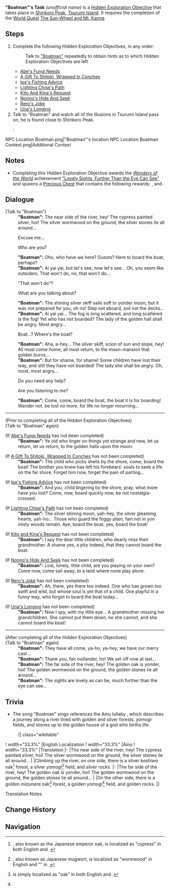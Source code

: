 {{Hidden Exploration Objectives Infobox
|image      = NPC Location Boatman Context.png
|type       = Quest-Like
|region     = Inazuma
|area       = Tsurumi Island
|loc        = [[Shirikoro Peak]], [[Tsurumi Island]]
|req        = [[The Sun-Wheel and Mt. Kanna]]
|characters = "Boatman";Traveler
}}
'''"Boatman"'s Task''' ''(unofficial name)'' is a [[Hidden Exploration Objective]] that takes place in [[Shirikoro Peak]], [[Tsurumi Island]]. It requires the completion of the [[World Quest]] [[The Sun-Wheel and Mt. Kanna]].

==Steps==
# Complete the following Hidden Exploration Objectives, in any order:
#: Talk to [["Boatman"]] repeatedly to obtain hints as to which Hidden Exploration Objectives are left
#* [[Abe's Fungi Needs]]
#* [[A Gift To Shitoki, Wrapped In Conches]]
#* [[Ipe's Fishing Advice]]
#* [[Lighting Chise's Path]]
#* [[Kito And Kina's Request]]
#* [[Nonno's Hide And Seek]]
#* [[Rero's Joke]]
#* [[Una's Longing]]
# Talk to "Boatman" and watch all of the Illusions in Tsurumi Island pass on, he is found close to Shirikoro Peak.
#:<gallery hideaddbutton="true" captionalign="center">
NPC Location Boatman.png|"Boatman"'s location
NPC Location Boatman Context.png|Additional Context
</gallery>

==Notes==
* Completing this Hidden Exploration Objective awards the ''[[Wonders of the World]]'' achievement [["Lovely Sights, Further Than the Eye Can See"]] and spawns a [[Precious Chest]] that contains the following rewards: {{Item|Primogem|x=30|25}}, {{Item|Hero's Wit|x=2|25}} and {{Item|Mora|x=20,000|20}}.

==Dialogue==
{{Dialogue start}}
;(Talk to "Boatman")
:'''"Boatman":''' The near side of the river, hey! The cypress painted silver, hoi! The silver wormwood on the ground, the silver stones lie all around...
:{{DIcon}} Excuse me...
:{{DIcon}} Who are you?
:'''"Boatman":''' Oho, who have we here? Guests? Here to board the boat, perhaps?
:'''"Boatman":''' Ai yai yai, but let's see, now let's see... Oh, you seem like outsiders. That won't do, no, that won't do...
:{{DIcon}} "That won't do"?
:{{DIcon}} What are you talking about?
:'''"Boatman":''' The shining silver skiff sails soft to yonder moon, but it was not prepared for you, oh no! Step not aboard, soil not the decks...
:'''"Boatman":''' Ai yai yai... The fog is long scattered, and long scattered is the fog! Yet who has not boarded? The lady of the golden hall shall be angry. Most angry...
:{{DIcon}} Boat...? Where's the boat?
:'''"Boatman":''' Aha, a-hey... The silver skiff, scion of sun and slope, hey! All must come home, all must return, to the moon-mansion that golden burns...
:'''"Boatman":''' But for shame, for shame! Some children have lost their way, and still they have not boarded! The lady she shall be angry. Oh, most, most angry...
:{{DIcon}} Do you need any help?
:{{DIcon}} Are you listening to me?
:'''"Boatman":''' Come, come, board the boat, the boat it is for boarding! Wander not, be lost no more, for life no longer mourning...
----
;(Prior to completing all of the Hidden Exploration Objectives)
;(Talk to "Boatman" again)

;(If [[Abe's Fungi Needs]] has not been completed) <!-- I think this is correct -->
:'''"Boatman":''' Ye old who linger on things yet strange and new, let us return, let us return, to the golden halls upon the moon.

;(If [[A Gift To Shitoki, Wrapped In Conches]] has not been completed)
:'''"Boatman":''' The child who picks shells by the shore, come, board the boat! The brother you knew has left his forebears' souls to seek a life on the far shore. Forget him now, forget the pain of parting...

;(If [[Ipe's Fishing Advice]] has not been completed)
:'''"Boatman":''' And you, child lingering by the shore, pray, what more have you lost? Come, now, board quickly now, be not nostalgia-crossed.

;(If [[Lighting Chise's Path]] has not been completed)
:'''"Boatman":''' The silver shining moon, yah-hey, the silver gleaming hearts, yah-ho... Those who guard the foggy plain, fain not in yon misty woods remain. Aye, board the boat, yes, board the boat!

;(If [[Kito and Kina's Request]] has not been completed)
:'''"Boatman":''' I spy the dear little children, who dearly miss their grandmother. A shame yes, a pity indeed, that they cannot board the boat.

;(If [[Nonno's Hide And Seek]] has not been completed)
:'''"Boatman":''' Lost, lonely, little child, are you playing on your own? Come now, come sail away, to a land where none play alone.

;(If [[Rero's Joke]] has not been completed) <!-- I think this is correct -->
:'''"Boatman":''' Ah, there, yes there too indeed. One who has grown too swift and wild, but whose soul is yet that of a child. One playful in a funny way, who forgot to board the boat today...

;(If [[Una's Longing]] has not been completed)
:'''"Boatman":''' Now I spy, with my little eye... A grandmother missing her grandchildren. She cannot put them down, no she cannot, and she cannot board the boat!
----
;(After completing all of the Hidden Exploration Objectives)
;(Talk to "Boatman" again)
:'''"Boatman":''' They have all come, ya-ho, ya-hey, we have our merry cast...
:'''"Boatman":''' Thank you, fair outlander, ho! We set off now at last...
:'''"Boatman":''' The far side of the river, hey! The golden oak is yonder, hoi! The golden wormwood on the ground, the golden stones lie all around...
:'''"Boatman":''' The sights are lovely as can be, much further than the eye can see...
{{Dialogue end}}

==Trivia==
* The song "Boatman" sings references the Ainu lullaby {{Lang|[https://youtu.be/FSTXj7xs97Y Sixty Cradles]|ain=レ ホッネ シンタ|ain_rm=Re-Hotne Sinta}}, which describes a journey along a river lined with golden and silver forests, ''yomogi'' fields, and stones up to the golden house of a god who births life.
:{| class="wikitable"
! width="33.3%" |English Localization
! width="33.3%" |Ainu
! width="33.3%" |Translation
|-
|The near side of the river, hey! The cypress painted silver, hoi! The silver wormwood on the ground, the silver stones lie all around...
|{{Lang|mini=1|ain=ウ ペッ トゥラシ ペッ アㇻケ ワ シロカネ トゥンニ タイ シロカネ ノヤ サㇻ シロカネ スマ ウ アン ルウェ ネ|ain_rm=<br /><small>U pet turasi pet arke wa sirokane tunni tay sirokane noya sar sirokane suma u an ruwe ne</small>}}
|Climbing up the river, on one side, there is a silver ''kashiwa'' oak<ref group="TN •">{{Lang|{{w|Quercus dentata|''Kashiwa'' oak}}|ain=トゥンニ|ain_rm=tunni}}, also known as the Japanese emperor oak, is localized as "cypress" in both English and {{Lang|Chinese|zh=柏树|zh_rm=bǎishù}}.</ref> forest, a silver ''yomogi''<ref name="yomogi" group="TN •">{{Lang|{{w|Artemisia princeps|''Yomogi''}}|ain=ノヤ|ain_rm=noya}}, also known as Japanese mugwort, is localized as "wormwood" in English and "{{w|Artemisia argyi|Chinese mugwort}}" in {{Lang|Chinese|zh=艾草|zh_rm=àicǎo}}.</ref> field, and silver rocks.<!--
ウ one another(?) ペッ river トゥラシ to climb up along a river
ペッ river アㇻケ half ワ from
シロカネ silver トゥンニ kashiwa タイ forest
シロカネ silver ノヤ yomogi サㇻ wetland
シロカネ silver スマ stone
ウ one another(?) アン to exist ルウェ ネ to be -->
|-
|The far side of the river, hey! The golden oak is yonder, hoi! The golden wormwood on the ground, the golden stones lie all around...
|{{Lang|mini=1|ain=ウ ペッ アㇻケ ワ コンカネ ペロ タイ コンカネ ノヤ サㇻ コンカネ スマ オカ ルウェ ネ|ain_rm=<br /><small>U pet arke wa konkane pero tay konkane noya sar konkane suma oka ruwe ne</small>}}
|On the other side, there is a golden ''mizunara'' oak<ref group="TN •">{{Lang|{{w|Quercus crispula|''Mizunara'' oak}}|ain=ペロ|ain_rm=pero}} is simply localized as "oak" in both English and {{Lang|Chinese|zh=橡树|zh_rm=xiàngshù}}.</ref> forest, a golden ''yomogi''<ref name="yomogi" group="TN •"/> field, and golden rocks.<!--
ウ one another(?) ペッ river アㇻケ half ワ from
コンカネ gold ペロ mizunara タイ forest
コンカネ gold ノヤ yomogi サㇻ wetland
コンカネ gold スマ stone
オカ to exist ルウェ ネ to be -->
|}
;Translation Notes
{{Reflist|group=TN •}}

==Change History==
{{Change History|2.2}}

==Navigation==
{{Hidden Exploration Objective Navbox|Quest-Like}}